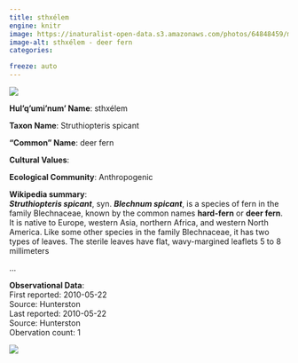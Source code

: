 ```yaml
---
title: sthxélem
engine: knitr
image: https://inaturalist-open-data.s3.amazonaws.com/photos/64848459/medium.jpg
image-alt: sthxélem - deer fern
categories:

freeze: auto
---
```

![](https://inaturalist-open-data.s3.amazonaws.com/photos/64848459/medium.jpg){fig-alt="sthxélem - deer fern"}

**Hul'q'umi'num' Name**: sthxélem



**Taxon Name**: Struthiopteris spicant

**"Common" Name**: deer fern

**Cultural Values**:  

::: {layout-nrow=1 style="width:60%"}

:::

**Ecological Community**: Anthropogenic

**Wikipedia summary**:  
<i><b>Struthiopteris spicant</b></i>, syn. <i><b>Blechnum spicant</b></i>, is a species of fern in the family Blechnaceae, known by the common names <b>hard-fern</b> or <b>deer fern</b>.  It is native to Europe, western Asia, northern Africa, and western North America. Like some other species in the family Blechnaceae, it has two types of leaves. The sterile leaves have flat, wavy-margined leaflets 5 to 8 millimeters</p>...

**Observational Data**:   
First reported: 2010-05-22  
Source: Hunterston  
Last reported: 2010-05-22  
Source: Hunterston  
Obervation count: 1

![](community_dist.png)
